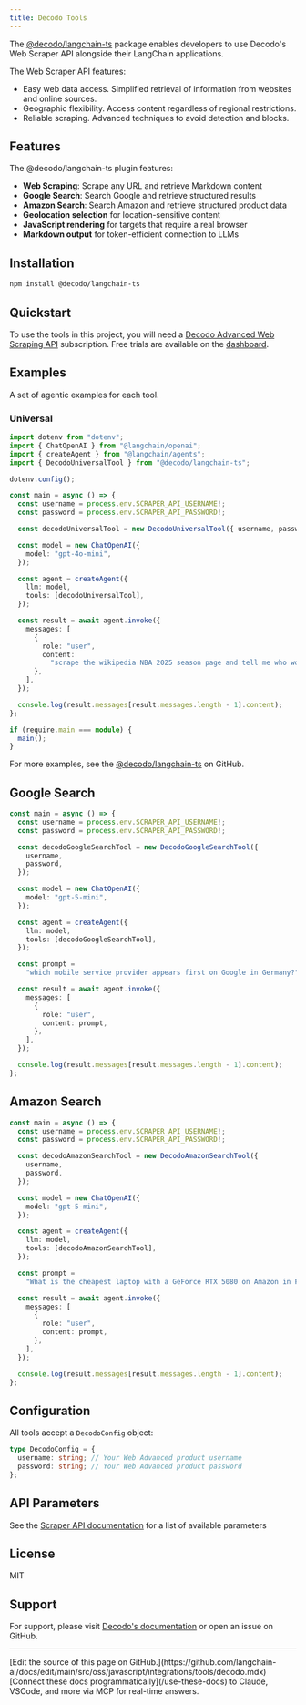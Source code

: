 ```yaml
---
title: Decodo Tools
---
```


The [@decodo/langchain-ts](https://www.npmjs.com/package/@decodo/langchain-ts) package enables developers to use Decodo's Web Scraper API alongside their LangChain applications.

The Web Scraper API features:

- Easy web data access. Simplified retrieval of information from websites and online sources.
- Geographic flexibility. Access content regardless of regional restrictions.
- Reliable scraping. Advanced techniques to avoid detection and blocks.

## Features

The @decodo/langchain-ts plugin features:

- **Web Scraping**: Scrape any URL and retrieve Markdown content
- **Google Search**: Search Google and retrieve structured results
- **Amazon Search**: Search Amazon and retrieve structured product data
- **Geolocation selection** for location-sensitive content
- **JavaScript rendering** for targets that require a real browser
- **Markdown output** for token-efficient connection to LLMs

## Installation

```bash
npm install @decodo/langchain-ts
```

## Quickstart

To use the tools in this project, you will need a [Decodo Advanced Web Scraping API](https://help.decodo.com/docs/web-scraping-api-core-and-advanced-plans) subscription. Free trials are available on the [dashboard](https://dashboard.decodo.com/).

## Examples

A set of agentic examples for each tool.

### Universal

```typescript
import dotenv from "dotenv";
import { ChatOpenAI } from "@langchain/openai";
import { createAgent } from "@langchain/agents";
import { DecodoUniversalTool } from "@decodo/langchain-ts";

dotenv.config();

const main = async () => {
  const username = process.env.SCRAPER_API_USERNAME!;
  const password = process.env.SCRAPER_API_PASSWORD!;

  const decodoUniversalTool = new DecodoUniversalTool({ username, password });

  const model = new ChatOpenAI({
    model: "gpt-4o-mini",
  });

  const agent = createAgent({
    llm: model,
    tools: [decodoUniversalTool],
  });

  const result = await agent.invoke({
    messages: [
      {
        role: "user",
        content:
          "scrape the wikipedia NBA 2025 season page and tell me who won in 2025?",
      },
    ],
  });

  console.log(result.messages[result.messages.length - 1].content);
};

if (require.main === module) {
  main();
}
```

For more examples, see the [@decodo/langchain-ts](https://github.com/Decodo/decodo-langchain-ts) on GitHub.

## Google Search

```typescript
const main = async () => {
  const username = process.env.SCRAPER_API_USERNAME!;
  const password = process.env.SCRAPER_API_PASSWORD!;

  const decodoGoogleSearchTool = new DecodoGoogleSearchTool({
    username,
    password,
  });

  const model = new ChatOpenAI({
    model: "gpt-5-mini",
  });

  const agent = createAgent({
    llm: model,
    tools: [decodoGoogleSearchTool],
  });

  const prompt =
    "which mobile service provider appears first on Google in Germany?";

  const result = await agent.invoke({
    messages: [
      {
        role: "user",
        content: prompt,
      },
    ],
  });

  console.log(result.messages[result.messages.length - 1].content);
};
```

## Amazon Search

```typescript
const main = async () => {
  const username = process.env.SCRAPER_API_USERNAME!;
  const password = process.env.SCRAPER_API_PASSWORD!;

  const decodoAmazonSearchTool = new DecodoAmazonSearchTool({
    username,
    password,
  });

  const model = new ChatOpenAI({
    model: "gpt-5-mini",
  });

  const agent = createAgent({
    llm: model,
    tools: [decodoAmazonSearchTool],
  });

  const prompt =
    "What is the cheapest laptop with a GeForce RTX 5080 on Amazon in France?";

  const result = await agent.invoke({
    messages: [
      {
        role: "user",
        content: prompt,
      },
    ],
  });

  console.log(result.messages[result.messages.length - 1].content);
};
```

## Configuration

All tools accept a `DecodoConfig` object:

```typescript
type DecodoConfig = {
  username: string; // Your Web Advanced product username
  password: string; // Your Web Advanced product password
};
```

## API Parameters

See the [Scraper API documentation](https://help.decodo.com/docs/web-scraping-api-parameters) for a list of available parameters

## License

MIT

## Support

For support, please visit [Decodo's documentation](https://help.decodo.com/) or open an issue on GitHub.

---

<Callout icon="pen-to-square" iconType="regular">
    [Edit the source of this page on GitHub.](https://github.com/langchain-ai/docs/edit/main/src/oss/javascript/integrations/tools/decodo.mdx)
</Callout>
<Tip icon="terminal" iconType="regular">
    [Connect these docs programmatically](/use-these-docs) to Claude, VSCode, and more via MCP for    real-time answers.
</Tip>
